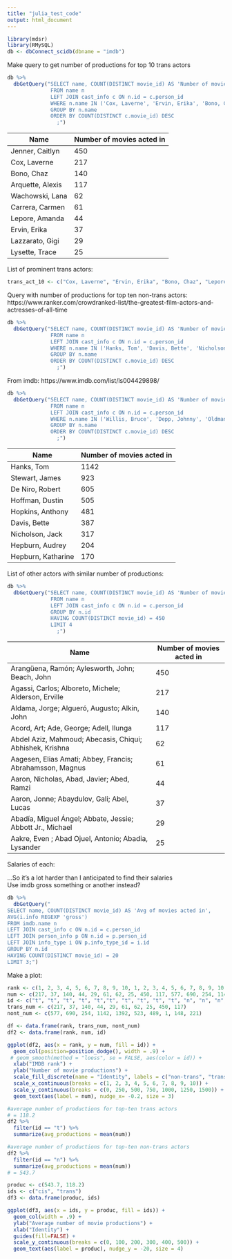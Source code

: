 ```yaml
---
title: "julia_test_code"
output: html_document
---
```


```r
library(mdsr)
library(RMySQL)
db <- dbConnect_scidb(dbname = "imdb")
```

Make query to get number of productions for top 10 trans actors
```r
db %>%
  dbGetQuery("SELECT name, COUNT(DISTINCT movie_id) AS 'Number of movies acted in'
              FROM name n
              LEFT JOIN cast_info c ON n.id = c.person_id
              WHERE n.name IN ('Cox, Laverne', 'Ervin, Erika', 'Bono, Chaz', 'Lepore, Amanda', 'Lazzarato, Gigi', 'Carrera, Carmen', 'Wachowski, Lana', 'Lysette, Trace', 'Jenner, Caitlyn', 'Arquette, Alexis')
              GROUP BY n.name
              ORDER BY COUNT(DISTINCT c.movie_id) DESC
                ;")
```

Name | Number of movies acted in
--|--
Jenner, Caitlyn | 450
Cox, Laverne | 217
Bono, Chaz | 140
Arquette, Alexis | 117
Wachowski, Lana | 62
Carrera, Carmen | 61
Lepore, Amanda | 44
Ervin, Erika | 37
Lazzarato, Gigi | 29
Lysette, Trace | 25


List of prominent trans actors:
```r
trans_act_10 <- c("Cox, Laverne", "Ervin, Erika", "Bono, Chaz", "Lepore, Amanda", "Lazzarato, Gigi", "Carrera, Carmen", "Wachowski, Lana", "Wachowski, Lilly", "Lysette, Trace", "Jenner, Caitlyn")
```

Query with number of productions for top ten non-trans actors:
https://www.ranker.com/crowdranked-list/the-greatest-film-actors-and-actresses-of-all-time

```r
db %>%
  dbGetQuery("SELECT name, COUNT(DISTINCT movie_id) AS 'Number of movies acted in'
              FROM name n
              LEFT JOIN cast_info c ON n.id = c.person_id
              WHERE n.name IN ('Hanks, Tom', 'Davis, Bette', 'Nicholson, Jack', 'Brando, Mark', 'De Niro, Robert', 'Hepburn, Katharine', 'Stewart, James', 'Hopkins, Anthony', 'Hoffman, Dustin', 'Hepburn, Audrey')
              GROUP BY n.name
              ORDER BY COUNT(DISTINCT c.movie_id) DESC
                ;")
```

From imdb: https://www.imdb.com/list/ls004429898/
```r
db %>%
  dbGetQuery("SELECT name, COUNT(DISTINCT movie_id) AS 'Number of movies acted in'
              FROM name n
              LEFT JOIN cast_info c ON n.id = c.person_id
              WHERE n.name IN ('Willis, Bruce', 'Depp, Johnny', 'Oldman, Gary', 'Hanks, Tom', 'Lee Jones, Tommy', 'Smith, Will', 'Alba, Jessica', 'Hayek, Salma', 'Cruz, Penelope', 'Gabin, Jean', 'de Funès, Louis')
              GROUP BY n.name
              ORDER BY COUNT(DISTINCT c.movie_id) DESC
                ;")
```

Name | Number of movies acted in
--|--
Hanks, Tom | 1142
Stewart, James | 923
De Niro, Robert | 605
Hoffman, Dustin | 505
Hopkins, Anthony | 481
Davis, Bette | 387
Nicholson, Jack | 317
Hepburn, Audrey | 204
Hepburn, Katharine | 170

List of other actors with similar number of productions:
```r
db %>%
  dbGetQuery("SELECT name, COUNT(DISTINCT movie_id) AS 'Number of movies acted in'
              FROM name n
              LEFT JOIN cast_info c ON n.id = c.person_id
              GROUP BY n.id
              HAVING COUNT(DISTINCT movie_id) = 450
              LIMIT 4
                ;")
```

Name | Number of movies acted in
--|--
Arangüena, Ramón; Aylesworth, John; Beach, John | 450
Agassi, Carlos; Alboreto, Michele; Alderson, Erville | 217
Aldama, Jorge; Algueró, Augusto; Alkin, John | 140
Acord, Art; Ade, George; Adell, Ilunga | 117
Abdel Aziz, Mahmoud; Abecasis, Chiqui; Abhishek, Krishna | 62
Aagesen, Elias Amati; Abbey, Francis; Abrahamsson, Magnus | 61
Aaron, Nicholas, Abad, Javier; Abed, Ramzi | 44
Aaron, Jonne; Abaydulov, Gali; Abel, Lucas | 37
Abadía, Miguel Ángel; Abbate, Jessie; Abbott Jr., Michael | 29
Aakre, Even ; Abad Ojuel, Antonio; Abadia, Lysander| 25


Salaries of each:

...So it's a lot harder than I anticipated to find their salaries  
Use imdb gross something or another instead? 

```r
db %>%
  dbGetQuery("
SELECT name, COUNT(DISTINCT movie_id) AS 'Avg of movies acted in',
AVG(i.info REGEXP 'gross')
FROM imdb.name n
LEFT JOIN cast_info c ON n.id = c.person_id
LEFT JOIN person_info p ON n.id = p.person_id
LEFT JOIN info_type i ON p.info_type_id = i.id
GROUP BY n.id
HAVING COUNT(DISTINCT movie_id) = 20
LIMIT 3;")
```


Make a plot:

```r
rank <- c(1, 2, 3, 4, 5, 6, 7, 8, 9, 10, 1, 2, 3, 4, 5, 6, 7, 8, 9, 10,)
num <- c(217, 37, 140, 44, 29, 61, 62, 25, 450, 117, 577, 690, 254, 1142, 1392, 523, 489, 1, 148, 221)
id <- c("t", "t", "t", "t", "t","t", "t", "t", "t", "t", "n", "n", "n", "n", "n", "n", "n", "n", "n", "n")
trans_num <- c(217, 37, 140, 44, 29, 61, 62, 25, 450, 117)
nont_num <- c(577, 690, 254, 1142, 1392, 523, 489, 1, 148, 221)

df <- data.frame(rank, trans_num, nont_num)
df2 <- data.frame(rank, num, id)

ggplot(df2, aes(x = rank, y = num, fill = id)) +
  geom_col(position=position_dodge(), width = .9) +
 # geom_smooth(method = "loess", se = FALSE, aes(color = id)) +
  xlab("IMDB rank") +
  ylab("Number of movie productions") +
  scale_fill_discrete(name = "Identity", labels = c("non-trans", "trans")) +
  scale_x_continuous(breaks = c(1, 2, 3, 4, 5, 6, 7, 8, 9, 10)) +
  scale_y_continuous(breaks = c(0, 250, 500, 750, 1000, 1250, 1500)) +
  geom_text(aes(label = num), nudge_x= -0.2, size = 3)
```

```r
#average number of productions for top-ten trans actors
# = 118.2
df2 %>%
  filter(id == "t") %>%
  summarize(avg_productions = mean(num))

#average number of productions for top-ten non-trans actors
df2 %>%
  filter(id == "n") %>%
  summarize(avg_productions = mean(num))
# = 543.7

produc <- c(543.7, 118.2)
ids <- c("cis", "trans")
df3 <- data.frame(produc, ids)

ggplot(df3, aes(x = ids, y = produc, fill = ids)) +
  geom_col(width = .9) +
  ylab("Average number of movie productions") +
  xlab("Identity") +
  guides(fill=FALSE) +
  scale_y_continuous(breaks = c(0, 100, 200, 300, 400, 500)) +
  geom_text(aes(label = produc), nudge_y = -20, size = 4)

```

